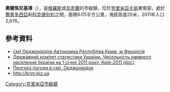 {{No footnotes|time=2015-09-16T13:17:02+00:00}}
'''奧爾焦尼基澤'''（{{lang-ru|Орджоникидзе}}），是[[俄羅斯|俄羅斯]]或[[烏克蘭|烏克蘭]]的市級鎮，位於[[克里米亞半島|克里米亞半島]]東南部，處於[[費奧多西亞|費奧多西亞]]和[[科克捷別利|科克捷別利]]之間，面積6.05平方公里，海拔高度20米，2011年人口2,678。

==參考資料==
*[http://gska2.rada.gov.ua/pls/z7502/A005?rdat1=21.02.2009&rf7571=1264 смт Орджонікідзе Автономна Республіка Крим, м Феодосія]{{dead link|date=2017年12月 |bot=InternetArchiveBot |fix-attempted=yes }}
*[https://web.archive.org/web/20121010205321/http://stat6.stat.lviv.ua/PXWEB2007/ukr/publ/2011/chnas.zip Державний комітет статистики України. Чисельність наявного населення України на 1 січня 2011 року, Київ-2011 (doc)]
*[http://weather.in.ua/ua/krym/19038 Прогноз погоди в смт. Орджонікідзе] {{Wayback|url=http://weather.in.ua/ua/krym/19038 |date=20200803155243 }}
* [http://krim.biz.ua/ordgonikidze.html http://krim.biz.ua] {{Wayback|url=http://krim.biz.ua/ordgonikidze.html |date=20200716035629 }}{{ref-ru}}

{{coord|44|57|49|N|35|21|28|E|scale:30000|display=title}}

{{DEFAULTSORT:Орджонікідзе}}
[[Category:克里米亞市級鎮|Category:克里米亞市級鎮]]


{{Crimea-geo-stub}}